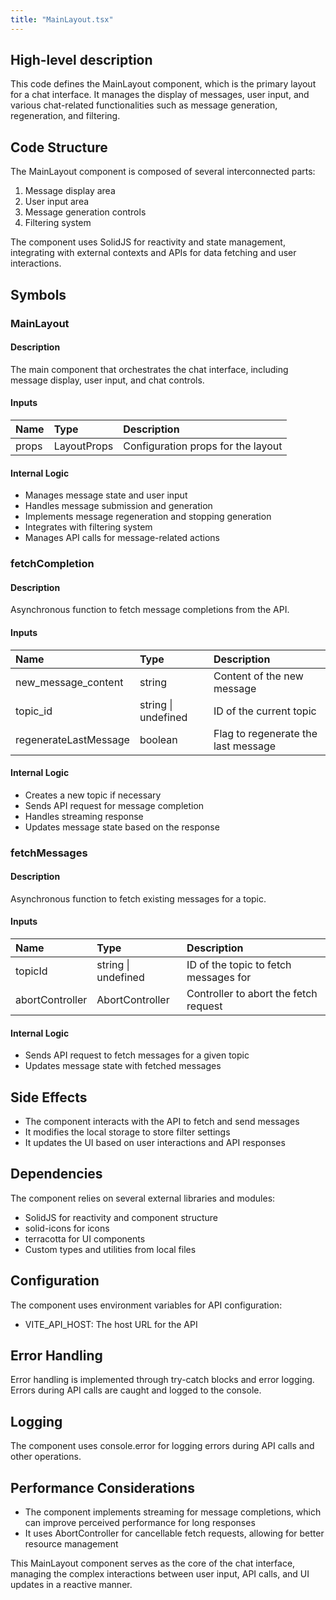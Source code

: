 ```yaml
---
title: "MainLayout.tsx"
---
```


## High-level description
This code defines the MainLayout component, which is the primary layout for a chat interface. It manages the display of messages, user input, and various chat-related functionalities such as message generation, regeneration, and filtering.

## Code Structure
The MainLayout component is composed of several interconnected parts:
1. Message display area
2. User input area
3. Message generation controls
4. Filtering system

The component uses SolidJS for reactivity and state management, integrating with external contexts and APIs for data fetching and user interactions.

## Symbols

### MainLayout
#### Description
The main component that orchestrates the chat interface, including message display, user input, and chat controls.

#### Inputs
| Name | Type | Description |
|:-----|:-----|:------------|
| props | LayoutProps | Configuration props for the layout |

#### Internal Logic
- Manages message state and user input
- Handles message submission and generation
- Implements message regeneration and stopping generation
- Integrates with filtering system
- Manages API calls for message-related actions

### fetchCompletion
#### Description
Asynchronous function to fetch message completions from the API.

#### Inputs
| Name | Type | Description |
|:-----|:-----|:------------|
| new_message_content | string | Content of the new message |
| topic_id | string \| undefined | ID of the current topic |
| regenerateLastMessage | boolean | Flag to regenerate the last message |

#### Internal Logic
- Creates a new topic if necessary
- Sends API request for message completion
- Handles streaming response
- Updates message state based on the response

### fetchMessages
#### Description
Asynchronous function to fetch existing messages for a topic.

#### Inputs
| Name | Type | Description |
|:-----|:-----|:------------|
| topicId | string \| undefined | ID of the topic to fetch messages for |
| abortController | AbortController | Controller to abort the fetch request |

#### Internal Logic
- Sends API request to fetch messages for a given topic
- Updates message state with fetched messages

## Side Effects
- The component interacts with the API to fetch and send messages
- It modifies the local storage to store filter settings
- It updates the UI based on user interactions and API responses

## Dependencies
The component relies on several external libraries and modules:
- SolidJS for reactivity and component structure
- solid-icons for icons
- terracotta for UI components
- Custom types and utilities from local files

## Configuration
The component uses environment variables for API configuration:
- VITE_API_HOST: The host URL for the API

## Error Handling
Error handling is implemented through try-catch blocks and error logging. Errors during API calls are caught and logged to the console.

## Logging
The component uses console.error for logging errors during API calls and other operations.

## Performance Considerations
- The component implements streaming for message completions, which can improve perceived performance for long responses
- It uses AbortController for cancellable fetch requests, allowing for better resource management

This MainLayout component serves as the core of the chat interface, managing the complex interactions between user input, API calls, and UI updates in a reactive manner.